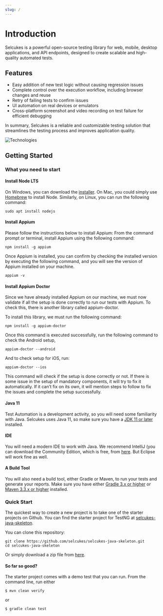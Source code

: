 ```yaml
---
slug: /
---
```



# Introduction

Selcukes is a powerful open-source testing library for web, mobile, desktop applications, and API endpoints, designed to create scalable and high-quality automated tests.

## Features
- Easy addition of new test logic without causing regression issues
- Complete control over the execution workflow, including browser changes and reuse
- Retry of failing tests to confirm issues
- UI automation on real devices or emulators
- Cross-platform screenshot and video recording on test failure for efficient debugging

In summary, Selcukes is a reliable and customizable testing solution that streamlines the testing process and improves application quality.

![Technologies](@site/static/img/techs-used.png)

## Getting Started

### What you need to start

#### Install Node LTS
On Windows, you can download the [installer](https://nodejs.org/en/). On Mac, you could simply use [Homebrew](https://brew.sh/) to install Node. Similarly, on Linux, you can run the following command:
```shell
sudo apt install nodejs
```

#### Install Appium
Please follow the instructions below to install Appium:
From the command prompt or terminal, install Appium using the following command:
```shell
npm install -g appium
```
Once Appium is installed, you can confirm by checking the installed version by executing the following command, and you will see the version of Appium installed on your machine.
```shell
appium -v
```
#### Install Appium Doctor
Since we have already installed Appium on our machine, we must now validate if all the setup is done correctly to run our tests with Appium. To check this, there is another library called appium-doctor.

To install this library, we must run the following command:
```shell
npm install -g appium-doctor
```
Once this command is executed successfully, run the following command to check the Android setup,
```shell
appium-doctor --android
```
And to check setup for iOS, run:

```shell
appium-doctor --ios
 ```
This command will check if the setup is done correctly or not. If there is some issue in the setup of mandatory components, it will try to fix it automatically. If it can’t fix on its own, it will mention steps to follow to fix the issues and complete the setup successfully.

#### Java 11

Test Automation is a development activity, so you will need some familiarity with Java.
Selcukes uses Java 11, so make sure you have a [JDK 11 or later](http://www.oracle.com/technetwork/java/javase/downloads/index.html) installed.

#### IDE

You will need a modern IDE to work with Java.
We recommend IntelliJ (you can download the Community Edition, which is free, from [here](https://www.jetbrains.com/idea/download).
But Eclipse will work fine as well.

#### A Build Tool

You will also need a build tool, either Gradle or Maven, to run your tests and generate your reports.
Make sure you have either [Gradle 3.x or higher](http://www.gradle.org/downloads) or [Maven 3.3.x or higher](https://maven.apache.org/download.cgi) installed.

### Quick Start
The quickest way to create a new project is to take one of the starter projects on Github.
You can find the starter project for TestNG at [selcukes-java-skeleton](https://github.com/selcukes/selcukes-java-skeleton).

You can clone this repository:
```shell
git clone https://github.com/selcukes/selcukes-java-skeleton.git
cd selcukes-java-skeleton
```


Or simply download a zip file from [here](https://github.com/selcukes/selcukes-java-skeleton/archive/master.zip).

#### So far so good?

The starter project comes with a demo test that you can run.
From the command line, run either

```shell
$ mvn clean verify
```

or

```shell
$ gradle clean test
```
